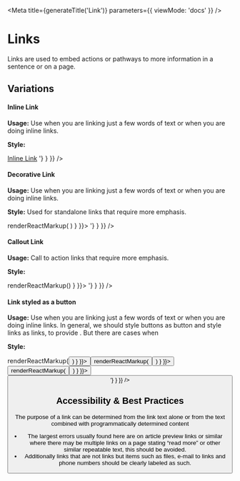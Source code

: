 
<Meta
  title={generateTitle('Link')}
  parameters={{
    viewMode: 'docs'
  }}
/>

# Links
Links are used to embed actions or pathways to more information in a sentence or on a page.

## Variations

#### Inline Link
**Usage:** Use when you are linking just a few words of text or when you are doing inline links.

**Style:**

<Canvas>
  <Story
    name="link">
      <a href="#">Inline Link</a>
  </Story>
  <Story
    name="link-css"
    parameters={{ docs: { source: {code: '// Link to CSS: <link rel="stylesheet" href="https://unpkg.com/@massds/mayflower-assets@[version]/css/decorative-link.css">'} } }} />
</Canvas>

#### Decorative Link
**Usage:** Use when you are linking just a few words of text or when you are doing inline links.

**Style:** Used for standalone links that require more emphasis.

<Canvas>
  <Story
    name="link-decorative"
    parameters={{ docs: { transformSource: () => renderReactMarkup(
    <DecorativeLink text="Decorative Link"/>) } }}>
    <DecorativeLink text="Decorative Link"/>
  </Story>
  <Story
    name="link-decorative-css"
    parameters={{ docs: { source: {code: '// Link to CSS: <link rel="stylesheet" href="https://unpkg.com/@massds/mayflower-assets@[version]/css/decorative-link.css">'} } }} />
</Canvas>


#### Callout Link
**Usage:** Call to action links that require more emphasis.

**Style:**

<Canvas>
  <Story
    name="link-callout"
    parameters={{ docs: { transformSource: () => renderReactMarkup(<CalloutLink text="Callout Link"/>) } }}>
      <CalloutLink text="Callout Link"/>
  </Story>
  <Story
    name="link-callout-css"
    parameters={{ docs: { source: {code: '// Link to CSS: <link rel="stylesheet" href="https://unpkg.com/@massds/mayflower-assets@[version]/css/callout-link.css">'} } }} />
</Canvas>


#### Link styled as a button
**Usage:** Use when you are linking just a few words of text or when you are doing inline links. In general, we should style buttons as button and style links as links, to provide . But there are cases when

**Style:**

<Canvas>
  <Story
    name="link-button-primary"
    parameters={{ docs: { transformSource: () => renderReactMarkup(<Button href="#" text="Button as a link" usage="" type="submit"/>) } }}>
      <Button href="#" text="Button as a link" usage="" type="submit"/>
  </Story>
  <Story
    name="link-button-secondary"
    parameters={{ docs: { transformSource: () => renderReactMarkup(<Button href="#" text="Button as a link" usage="secondary"/>) } }}>
      <Button href="#" text="Button as a link" usage="secondary"/>
  </Story>
  <Story
    name="link-button-tertiary"
    parameters={{ docs: { transformSource: () => renderReactMarkup(  <Button href="#" text="Button as a link" usage="tertiary"/>) } }}>
        <Button href="#" text="Button as a link" usage="tertiary"/>
  </Story>
  <Story
    name="link-button-css"
    parameters={{ docs: { source: {code: '// Link to CSS: <link rel="stylesheet" href="https://unpkg.com/@massds/mayflower-assets@[version]/css/button.css">'} } }} />
</Canvas>


## Accessibility & Best Practices
The purpose of a link can be determined from the link text alone or from the text combined with programmatically determined content

* The largest errors usually found here are on article preview links or similar where there may be multiple links on a page stating “read more” or other similar repeatable text, this should be avoided.
* Additionally links that are not links but items such as files, e-mail to links and phone numbers should be clearly labeled as such.
